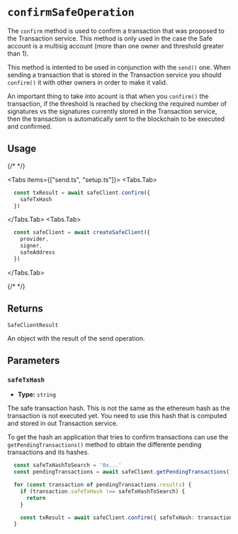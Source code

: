 
# `confirmSafeOperation`

The `confirm` method is used to confirm a transaction that was proposed to the Transaction service. This method is only used in the case the Safe account is a multisig account (more than one owner and threshold greater than 1).

This method is intented to be used in conjunction with the `send()` one. When sending a transaction that is stored in the Transaction service you should `confirm()` it with other owners in order to make it valid.

An important thing to take into acount is that when you `confirm()` the transaction, if the threshold is reached by checking the required number of signatures vs the signatures currently stored in the Transaction service, then the transaction is automatically sent to the blockchain to be executed and confirmed.

## Usage

{/* <!-- vale off --> */}

<Tabs items={["send.ts", "setup.ts"]}>
  <Tabs.Tab>
  ```typescript 
    const txResult = await safeClient.confirm({ 
      safeTxHash
    })
  ```
  </Tabs.Tab>
  <Tabs.Tab>
  ```typescript 
    const safeClient = await createSafeClient({
      provider,  
      signer,
      safeAddress
    })
  ```
  </Tabs.Tab>
</Tabs>

{/* <!-- vale on --> */}

## Returns

`SafeClientResult`

An object with the result of the send operation.

## Parameters

### `safeTxHash`

- **Type:** `string`

The safe transaction hash. This is not the same as the ethereum hash as the transaction is not executed yet. You need to use this hash that is computed and stored in out Transaction service.

To get the hash an application that tries to confirm transactions can use the `getPendingTransactions()` method to obtain the differente pending transactions and its hashes.

```typescript
  const safeTxHashToSearch = '0x...'
  const pendingTransactions = await safeClient.getPendingTransactions()

  for (const transaction of pendingTransactions.results) {
    if (transaction.safeTxHash !== safeTxHashToSearch) {
      return
    }

    const txResult = await safeClient.confirm({ safeTxHash: transaction.safeTxHash })
  }
```
